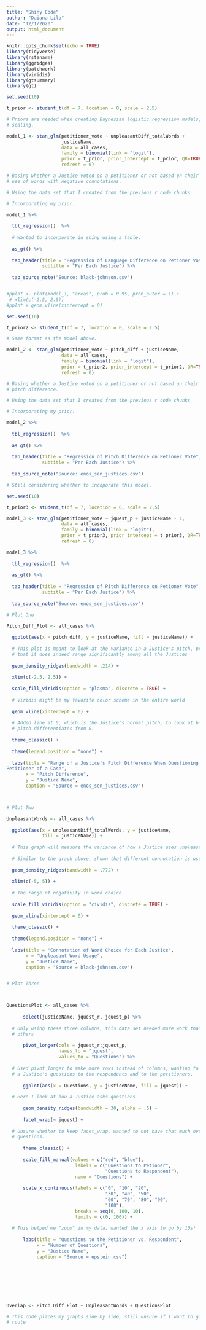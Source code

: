```yaml
---
title: "Shiny Code"
author: "Daiana Lilo"
date: "12/1/2020"
output: html_document
---
```


```r
knitr::opts_chunk$set(echo = TRUE)
library(tidyverse)
library(rstanarm)
library(ggridges)
library(patchwork)
library(viridis)
library(gtsummary)
library(gt)
```



```r

set.seed(10)

t_prior <- student_t(df = 7, location = 0, scale = 2.5)

# Priors are needed when creating Baynesian logistic regression models, with 
# scaling.

model_1 <- stan_glm(petitioner_vote ~ unpleasantDiff_totalWords + 
                    justiceName, 
                    data = all_cases,
                    family = binomial(link = "logit"), 
                    prior = t_prior, prior_intercept = t_prior, QR=TRUE,
                    refresh = 0)

# Basing whether a Justice voted on a petitioner or not based on their 
# use of words with negative connotations.

# Using the data set that I created from the previous r code chunks

# Incorporating my prior.

model_1 %>%
  
  tbl_regression()  %>%
  
  # Wanted to incorporate in shiny using a table.
  
  as_gt() %>%
  
  tab_header(title = "Regression of Language Difference on Petioner Vote",
             subtitle = "Per Each Justice") %>%
  
  tab_source_note("Source: black-johnson.csv")


#pplot <- plot(model_1, "areas", prob = 0.95, prob_outer = 1) +
 # xlim(c(-2.5, 2.5))
#pplot + geom_vline(xintercept = 0)


```


```r

set.seed(10)

t_prior2 <- student_t(df = 7, location = 0, scale = 2.5)

# Same format as the model above.

model_2 <- stan_glm(petitioner_vote ~ pitch_diff + justiceName, 
                    data = all_cases,
                    family = binomial(link = "logit"), 
                    prior = t_prior2, prior_intercept = t_prior2, QR=TRUE,
                    refresh = 0)

# Basing whether a Justice voted on a petitioner or not based on their 
# pitch difference.

# Using the data set that I created from the previous r code chunks

# Incorporating my prior.

model_2 %>%
  
  tbl_regression()  %>%
  
  as_gt() %>%
  
  tab_header(title = "Regression of Pitch Difference on Petioner Vote",
             subtitle = "Per Each Justice") %>%
  
  tab_source_note("Source: enos_sen_justices.csv")

```


```r


# Still considering whether to incoporate this model.

set.seed(10)

t_prior3 <- student_t(df = 7, location = 0, scale = 2.5)

model_3 <- stan_glm(petitioner_vote ~ jquest_p + justiceName - 1, 
                    data = all_cases,
                    family = binomial(link = "logit"), 
                    prior = t_prior3, prior_intercept = t_prior3, QR=TRUE,
                    refresh = 0)

model_3 %>%
  
  tbl_regression()  %>%
  
  as_gt() %>%
  
  tab_header(title = "Regression of Pitch Difference on Petioner Vote",
             subtitle = "Per Each Justice") %>%
  
  tab_source_note("Source: enos_sen_justices.csv")

```



```r

# Plot One

Pitch_Diff_Plot <- all_cases %>%
  
  ggplot(aes(x = pitch_diff, y = justiceName, fill = justiceName)) +
  
  # This plot is meant to look at the variance in a Justice's pitch, proving
  # that it does indeed range significantly among all the Justices
  
  geom_density_ridges(bandwidth = .214) +
  
  xlim(c(-2.5, 2.5)) +
  
  scale_fill_viridis(option = "plasma", discrete = TRUE) +
  
  # Viridis might be my favorite color scheme in the entire world
  
  geom_vline(xintercept = 0) +
  
  # Added line at 0, which is the Justice's normal pitch, to look at how
  # pitch differentiates from 0.
  
  theme_classic() +
  
  theme(legend.position = "none") +
  
  labs(title = "Range of a Justice's Pitch Difference When Questioning the
Petitioner of a Case",
       x = "Pitch Difference",
       y = "Justice Name",
       caption = "Source = enos_sen_justices.csv") 



# Plot Two

UnpleasantWords <- all_cases %>%
  
  ggplot(aes(x = unpleasantDiff_totalWords, y = justiceName,
             fill = justiceName)) +
  
  # This graph will measure the variance of how a Justice uses unpleasant words
  
  # Similar to the graph above, shown that different connotation is used 
  
  geom_density_ridges(bandwidth = .772) +
  
  xlim(c(-5, 5)) +
  
  # The range of negativity in word choice.
  
  scale_fill_viridis(option = "cividis", discrete = TRUE) +
  
  geom_vline(xintercept = 0) +
  
  theme_classic() +
  
  theme(legend.position = "none") +
  
  labs(title = "Connotation of Word Choice for Each Justice",
       x = "Unpleasant Word Usage",
       y = "Justice Name",
       caption = "Source = black-johnson.csv") 


# Plot Three



QuestionsPlot <- all_cases %>%
  
      select(justiceName, jquest_r, jquest_p) %>%
  
  # Only using these three columns, this data set needed more work than the 
  # others
  
      pivot_longer(cols = jquest_r:jquest_p, 
                   names_to = "jquest",
                   values_to = "Questions") %>%
  
  # Used pivot_longer to make more rows instead of columns, wanting to combine
  # a Justice's questions to the respondents and to the petitioners.
  
      ggplot(aes(x = Questions, y = justiceName, fill = jquest)) +
  
  # Here I look at how a Justice asks questions 
  
      geom_density_ridges(bandwidth = 30, alpha = .5) +
  
      facet_wrap(~ jquest) +
  
  # Unsure whether to keep facet_wrap, wanted to not have that much overlap in
  # questions.
  
      theme_classic() +
  
      scale_fill_manual(values = c("red", "blue"),
                         labels = c("Questions to Petioner", 
                                    "Questions to Respondent"),
                         name = "Questions") +
  
      scale_x_continuous(labels = c("0", "10", "20", 
                                    "30", "40", "50",
                                    "60", "70", "80", "90",
                                    "100"),
                         breaks = seq(0, 100, 10),
                         limits = c(0, 100)) +
  
  # This helped me "zoom" in my data, wanted the x axis to go by 10s!
  
      labs(title = "Questions to the Petitioner vs. Respondent",
           x = "Number of Questions",
           y = "Justice Name",
           caption = "Source = epstein.csv")








Overlap <- Pitch_Diff_Plot + UnpleasantWords + QuestionsPlot

# This code places my graphs side by side, still unsure if I want to go this 
# route

```






